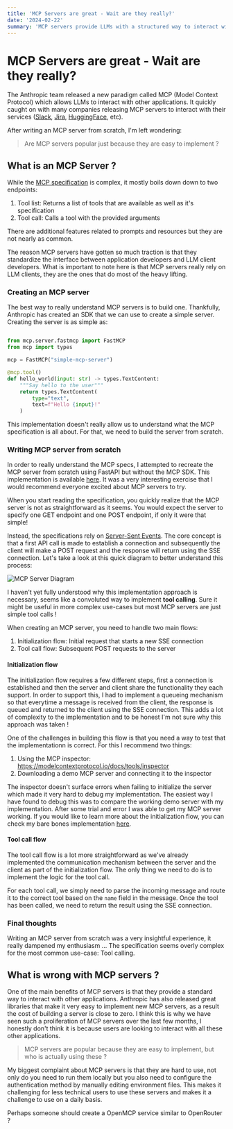 ```yaml
---
title: 'MCP Servers are great - Wait are they really?'
date: '2024-02-22'
summary: 'MCP servers provide LLMs with a structured way to interact with another application, but is it any different from function calling ?'
---
```


# MCP Servers are great - Wait are they really?

The Anthropic team released a new paradigm called MCP (Model Context Protocol) which allows LLMs to
interact with other applications. It quickly caught on with many companies releasing MCP servers to
interact with their services ([Slack](https://github.com/modelcontextprotocol/servers/tree/main/src/slack),
[Jira](https://github.com/rahulthedevil/Jira-Context-MCP), [HuggingFace](https://github.com/evalstate/mcp-hfspace),
etc).


After writing an MCP server from scratch, I'm left wondering:

> Are MCP servers popular just because they are easy to implement ?

## What is an MCP Server ?

While the [MCP specification](https://spec.modelcontextprotocol.io/specification/2024-11-05/) is complex,
it mostly boils down down to two endpoints:

1. Tool list: Returns a list of tools that are available as well as it's specification
2. Tool call: Calls a tool with the provided arguments

There are additional features related to prompts and resources but they are not nearly as common.

The reason MCP servers have gotten so much traction is that they standardize the interface between
application developers and LLM client developers. What is important to note here is that MCP servers
really rely on LLM clients, they are the ones that do most of the heavy lifting.

### Creating an MCP server

The best way to really understand MCP servers is to build one. Thankfully, Anthropic has created an SDK
that we can use to create a simple server. Creating the server is as simple as:

```python

from mcp.server.fastmcp import FastMCP
from mcp import types

mcp = FastMCP("simple-mcp-server")

@mcp.tool()
def hello_world(input: str) -> types.TextContent:
    """Say hello to the user"""
    return types.TextContent(
        type="text",
        text=f"Hello {input}!"
    )
```

This implementation doesn't really allow us to understand what the MCP specification is all about. For that, we need to
build the server from scratch.

### Writing MCP server from scratch

In order to really understand the MCP specs, I attempted to recreate the MCP server from scratch using FastAPI but without
the MCP SDK. This implementation is available [here](https://github.com/jverre/chrome-mcp-server). It was a very interesting
exercise that I would recommend everyone excited about MCP servers to try.

When you start reading the specification, you quickly realize that the MCP server is not as straightforward as it seems. You would
expect the server to specify one GET endpoint and one POST endpoint, if only it were that simple!

Instead, the specifications rely on [Server-Sent Events](https://developer.mozilla.org/en-US/docs/Web/API/Server-sent_events). The
core concept is that a first API call is made to establish a connection and subsequently the client will make a POST request and
the response will return using the SSE connection. Let's take a look at this quick diagram to better understand this process:

![MCP Server Diagram](/blog/img/mcp-servers-protocol.png)

I haven't yet fully understood why this implementation approach is necessary, seems like a convoluted way to implement
**tool calling**. Sure it might be useful in more complex use-cases but most MCP servers are just simple tool calls !

When creating an MCP server, you need to handle two main flows:

1. Initialization flow: Initial request that starts a new SSE connection
2. Tool call flow: Subsequent POST requests to the server

#### Initialization flow

The initialization flow requires a few different steps, first a connection is established and then the server and client share the
functionality they each support. In order to support this, I had to implement a queueing mechanism so that everytime a message is
received from the client, the response is queued and returned to the client using the SSE connection. This adds a lot of complexity
to the implementation and to be honest I'm not sure why this approach was taken !

One of the challenges in building this flow is that you need a way to test that the implementationn is correct. For this I
recommend two things:

1. Using the MCP inspector: https://modelcontextprotocol.io/docs/tools/inspector
2. Downloading a demo MCP server and connecting it to the inspector

The inspector doesn't surface errors when failing to initialize the server which made it very hard to debug my implementation. The
easiest way I have found to debug this was to compare the working demo server with my implementation. After some trial and error I
was able to get my MCP server working. If you would like to learn more about the initialization flow, you can check my bare bones
implementation [here](https://github.com/jverre/chrome-mcp-server/).

#### Tool call flow

The tool call flow is a lot more straightforward as we've already implemented the communication mechanism between the server and
the client as part of the initialization flow. The only thing we need to do is to implement the logic for the tool call.

For each tool call, we simply need to parse the incoming message and route it to the correct tool based on the `name` field in the
message. Once the tool has been called, we need to return the result using the SSE connection.

### Final thoughts

Writing an MCP server from scratch was a very insightful experience, it really dampened my enthusiasm ... The specification seems
overly complex for the most common use-case: Tool calling.

## What is wrong with MCP servers ?

One of the main benefits of MCP servers is that they provide a standard way to interact with other applications. Anthropic has also
released great libraries that make it very easy to implement new MCP servers, as a result the cost of building a server is close to
zero. I think this is why we have seen such a proliferation of MCP servers over the last few months, I honestly don't think it is
because users are looking to interact with all these other applications.

> MCP servers are popular because they are easy to implement, but who is actually using these ?

My biggest complaint about MCP servers is that they are hard to use, not only do you need to run them locally but you also need to
configure the authentication method by manually editing environment files. This makes it challenging for less technical users to
use these servers and makes it a challenge to use on a daily basis.

Perhaps someone should create a OpenMCP service similar to OpenRouter ?